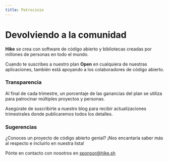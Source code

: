 ```yaml
---
title: Patrocinio
---
```


# Devolviendo a la comunidad

**Hike** se crea con software de código abierto y bibliotecas creadas por millones de personas en todo el mundo.

Cuando te suscribes a nuestro plan **Open** en cualquiera de nuestras aplicaciones, también está apoyando a los colaboradores de código abierto.

### Transparencia

Al final de cada trimestre, un porcentaje de las ganancias del plan se utiliza para patrocinar múltiples proyectos y personas.

Asegúrate de suscribirte a nuestro blog para recibir actualizaciones trimestrales donde publicaremos todos los detalles.

### Sugerencias

¿Conoces un proyecto de código abierto genial? ¡Nos encantaría saber más al respecto e incluirlo en nuestra lista!

Pónte en contacto con nosotros en [sponsor@hike.sh](mailto:sponsor@hike.sh)
